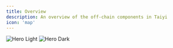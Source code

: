 ```yaml
---
title: Overview
description: An overview of the off-chain components in Taiyi
icon: 'map'
---
```


<img
  className="block dark:hidden"
  src="/images/architecture.png"
  alt="Hero Light"
/>
<img
  className="hidden dark:block"
  src="/images/architecture.png"
  alt="Hero Dark"
/>